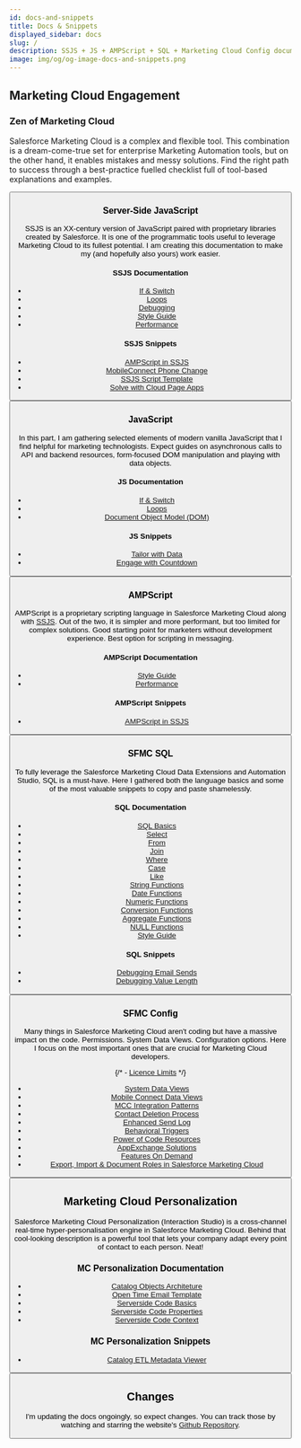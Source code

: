 ```yaml
---
id: docs-and-snippets
title: Docs & Snippets
displayed_sidebar: docs
slug: /
description: SSJS + JS + AMPScript + SQL + Marketing Cloud Config documentation and code snippets that I find useful for developing Salesforce Marketing Cloud.
image: img/og/og-image-docs-and-snippets.png
---
```



<LeadText content="SSJS + JS + AMPScript + SQL + Marketing Cloud Config documentation and code snippets that I find useful for developing Salesforce Marketing Cloud." />

## Marketing Cloud Engagement

### Zen of Marketing Cloud

Salesforce Marketing Cloud is a complex and flexible tool. This combination is a dream-come-true set for enterprise Marketing Automation tools, but on the other hand, it enables mistakes and messy solutions. Find the right path to success through a best-practice fuelled checklist full of tool-based explanations and examples.

<Button
    link='/docs/salesforce/marketing-cloud-engagement/zen-of-marketing-cloud/'
    text='Read about Zen of Marketing Cloud'
/>

### Server-Side JavaScript

SSJS is an XX-century version of JavaScript paired with proprietary libraries created by Salesforce. It is one of the programmatic tools useful to leverage Marketing Cloud to its fullest potential. I am creating this documentation to make my (and hopefully also yours) work easier.

#### SSJS Documentation

- [If & Switch](/docs/salesforce/marketing-cloud-engagement/ssjs/ssjs-if-and-switch.mdx)
- [Loops](/docs/salesforce/marketing-cloud-engagement/ssjs/ssjs-loops.mdx)
- [Debugging](/docs/salesforce/marketing-cloud-engagement/ssjs/debugging-ssjs.mdx)
- [Style Guide](/docs/salesforce/marketing-cloud-engagement/ssjs/ssjs-style-guide.mdx)
- [Performance](/docs/salesforce/marketing-cloud-engagement/ssjs/ssjs-vs-ampscript-performance.mdx)

#### SSJS Snippets

- [AMPScript in SSJS](/docs/salesforce/marketing-cloud-engagement/ssjs/snippets/ampscript-in-ssjs.mdx)
- [MobileConnect Phone Change](/docs/salesforce/marketing-cloud-engagement/ssjs/snippets/ssjs-mobileconnect-phone-change.mdx)
- [SSJS Script Template](/docs/salesforce/marketing-cloud-engagement/ssjs/snippets/ssjs-script-template.mdx)
- [Solve with Cloud Page Apps](/docs/salesforce/marketing-cloud-engagement/ssjs/snippets/sfmc-cloud-page-apps.mdx)

<Button
    link='/docs/category/salesforce/marketing-cloud-engagement/ssjs/'
    text='Read about SSJS'
/>

### JavaScript

In this part, I am gathering selected elements of modern vanilla JavaScript that I find helpful for marketing technologists. Expect guides on asynchronous calls to API and backend resources, form-focused DOM manipulation and playing with data objects.

#### JS Documentation

- [If & Switch](/docs/js/js-if-and-switch.mdx)
- [Loops](/docs/js/js-loops.mdx)
- [Document Object Model (DOM)](/docs/js/js-dom.mdx)

#### JS Snippets

- [Tailor with Data](/docs/js/snippets/tailor-with-data.mdx)
- [Engage with Countdown](/docs/js/snippets/engage-with-countdown.mdx)

<Button
    link='/docs/category/javascript/'
    text='Read about JavaScript'
/>

### AMPScript

AMPScript is a proprietary scripting language in Salesforce Marketing Cloud along with [SSJS](#server-side-javascript). Out of the two, it is simpler and more performant, but too limited for complex solutions. Good starting point for marketers without development experience. Best option for scripting in messaging.

#### AMPScript Documentation

- [Style Guide](/docs/salesforce/marketing-cloud-engagement/ampscript/ampscript-style-guide.mdx)
- [Performance](/docs/salesforce/marketing-cloud-engagement/ssjs/ssjs-vs-ampscript-performance.mdx)

#### AMPScript Snippets

- [AMPScript in SSJS](/docs/salesforce/marketing-cloud-engagement/ssjs/snippets/ampscript-in-ssjs.mdx)

<Button
    link='/docs/category/salesforce/marketing-cloud-engagement/ampscript/'
    text='Read about AMPScript'
/>

### SFMC SQL

To fully leverage the Salesforce Marketing Cloud Data Extensions and Automation Studio, SQL is a must-have. Here I gathered both the language basics and some of the most valuable snippets to copy and paste shamelessly.

#### SQL Documentation

- [SQL Basics](/docs/salesforce/marketing-cloud-engagement/sql/sql-basics.mdx)
- [Select](/docs/salesforce/marketing-cloud-engagement/sql/sql-select.mdx)
- [From](/docs/salesforce/marketing-cloud-engagement/sql/sql-from.mdx)
- [Join](/docs/salesforce/marketing-cloud-engagement/sql/sql-join.mdx)
- [Where](/docs/salesforce/marketing-cloud-engagement/sql/sql-where.mdx)
- [Case](/docs/salesforce/marketing-cloud-engagement/sql/sql-case.mdx)
- [Like](/docs/salesforce/marketing-cloud-engagement/sql/sql-like.mdx)
- [String Functions](/docs/salesforce/marketing-cloud-engagement/sql/sql-string-functions.mdx)
- [Date Functions](/docs/salesforce/marketing-cloud-engagement/sql/sql-date-functions.mdx)
- [Numeric Functions](/docs/salesforce/marketing-cloud-engagement/sql/sql-numeric-functions.mdx)
- [Conversion Functions](/docs/salesforce/marketing-cloud-engagement/sql/sql-conversion-functions.mdx)
- [Aggregate Functions](/docs/salesforce/marketing-cloud-engagement/sql/sql-aggregate-functions.mdx)
- [NULL Functions](/docs/salesforce/marketing-cloud-engagement/sql/sql-null-functions.mdx)
- [Style Guide](/docs/salesforce/marketing-cloud-engagement/sql/sql-style-guide.mdx)

#### SQL Snippets

- [Debugging Email Sends](/docs/salesforce/marketing-cloud-engagement/sql/snippets/sql-debugging-email-sends.mdx)
- [Debugging Value Length](/docs/salesforce/marketing-cloud-engagement/sql/snippets/sql-debugging-value-length.mdx)

<Button
    link='/docs/category/salesforce/marketing-cloud-engagement/sql/'
    text='Read about SFMC SQL'
/>

### SFMC Config

Many things in Salesforce Marketing Cloud aren't coding but have a massive impact on the code. Permissions. System Data Views. Configuration options. Here I focus on the most important ones that are crucial for Marketing Cloud developers.

{/* - [Licence Limits](/docs/salesforce/marketing-cloud-engagement/config/licence-limits.mdx) */}
- [System Data Views](/docs/salesforce/marketing-cloud-engagement/config/system-data-views.mdx)
- [Mobile Connect Data Views](/docs/salesforce/marketing-cloud-engagement/config/mobile-connect-data-views.mdx)
- [MCC Integration Patterns](/docs/salesforce/marketing-cloud-engagement/config/mcc-integration-patterns.mdx)
- [Contact Deletion Process](/docs/salesforce/marketing-cloud-engagement/config/contact-deletion.mdx)
- [Enhanced Send Log](/docs/salesforce/marketing-cloud-engagement/config/enhanced-send-log.mdx)
- [Behavioral Triggers](/docs/salesforce/marketing-cloud-engagement/config/behavioral-triggers.mdx)
- [Power of Code Resources](/docs/salesforce/marketing-cloud-engagement/config/code-resource.mdx)
- [AppExchange Solutions](/docs/salesforce/marketing-cloud-engagement/config/appexchange-solutions.mdx)
- [Features On Demand](/docs/salesforce/marketing-cloud-engagement/config/features-on-demand.mdx)
- [Export, Import & Document Roles in Salesforce Marketing Cloud](/docs/salesforce/marketing-cloud-engagement/config/export-import-document-sfmc-roles.mdx)

<Button
    link='/docs/category/salesforce/marketing-cloud-engagement/config/'
    text='Read about SFMC Config'
/>

## Marketing Cloud Personalization

Salesforce Marketing Cloud Personalization (Interaction Studio) is a cross-channel real-time hyper-personalisation engine in Salesforce Marketing Cloud. Behind that cool-looking description is a powerful tool that lets your company adapt every point of contact to each person. Neat!

### MC Personalization Documentation

- [Catalog Objects Architeture](/docs/salesforce/marketing-cloud-personalization/catalog-architecture.mdx)
- [Open Time Email Template](/docs/salesforce/marketing-cloud-personalization/open-time-email.mdx)
- [Serverside Code Basics](/docs/salesforce/marketing-cloud-personalization/serverside-code-basics.mdx)
- [Serverside Code Properties](/docs/salesforce/marketing-cloud-personalization/serverside-code-properties.mdx)
- [Serverside Code Context](/docs/salesforce/marketing-cloud-personalization/serverside-code-context.mdx)

### MC Personalization Snippets

- [Catalog ETL Metadata Viewer](/docs/salesforce/marketing-cloud-personalization/snippets/catalog-etl-metadata-viewer.mdx)

<Button
    link='/docs/category/salesforce/marketing-cloud-personalization/'
    text='Read about MC Personalization'
/>

## Changes

I'm updating the docs ongoingly, so expect changes. You can track those by watching and starring the website's [Github Repository](https://github.com/MateuszDabrowski/mateuszdabrowski.pl).